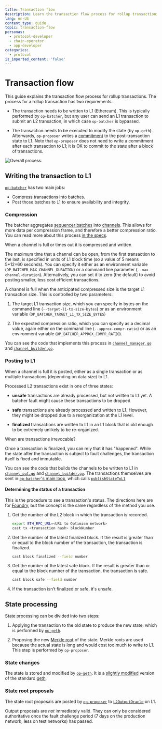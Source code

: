 ```yaml
---
title: Transaction flow
description: Learn the transaction flow process for rollup transactions.
lang: en-US
content_type: guide
topic: transaction-flow
personas:
  - protocol-developer
  - chain-operator
  - app-developer
categories:
  - protocol
is_imported_content: 'false'
---
```



# Transaction flow

This guide explains the transaction flow process for rollup transactions. The process for a rollup transaction has two requirements.

*   The transaction needs to be written to L1 (Ethereum).
    This is typically performed by `op-batcher`, but any user can send an L1 transaction to submit an L2 transaction, in which case `op-batcher` is bypassed.

*   The transaction needs to be executed to modify the state (by `op-geth`).
    Afterwards, `op-proposer` writes a [commitment](https://en.wikipedia.org/wiki/Commitment_scheme) to the post-transaction state to L1.
    Note that `op-proposer` does not need to write a commitment after each transaction to L1; it is OK to commit to the state after a block of transactions.

![Overall process.](/img/op-stack/protocol/transaction-flow-dark-mode.svg)

## Writing the transaction to L1

[`op-batcher`](https://github.com/ethereum-optimism/optimism/tree/v1.1.4/op-batcher) has two main jobs:

*   Compress transactions into batches.
*   Post those batches to L1 to ensure availability and integrity.

### Compression

The batcher aggregates [sequencer batches](https://specs.optimism.io/glossary.html#sequencer-batch) into [channels](https://specs.optimism.io/glossary.html#channel).
This allows for more data per compression frame, and therefore a better compression ratio.
You can read more about this process [in the specs](https://specs.optimism.io/protocol/derivation.html#batch-submission).

When a channel is full or times out it is compressed and written.

The maximum time that a channel can be open, from the first transaction to the last, is specified in units of L1 block time (so a value of 5 means 5\*12=60 seconds).
You can specify it either as an environment variable (`OP_BATCHER_MAX_CHANNEL_DURATION`) or a command line parameter (`--max-channel-duration`).
Alternatively, you can set it to zero (the default) to avoid posting smaller, less cost efficient transactions.

A channel is full when the anticipated compressed size is the target L1 transaction size.
This is controlled by two parameters:

1.  The target L1 transaction size, which you can specify in bytes on the command line (`--target-l1-tx-size-bytes`) or as an environment variable (`OP_BATCHER_TARGET_L1_TX_SIZE_BYTES`)

2.  The expected compression ratio, which you can specify as a decimal value, again either on the command line (`--approx-compr-ratio`) or as an environment variable (`OP_BATCHER_APPROX_COMPR_RATIO`).

You can see the code that implements this process in [`channel_manager.go`](https://github.com/ethereum-optimism/optimism/blob/233ede59d16cb01bdd8e7ff662a153a4c3178bdd/op-batcher/batcher/channel_manager.go) and [`channel_builder.go`](https://github.com/ethereum-optimism/optimism/blob/233ede59d16cb01bdd8e7ff662a153a4c3178bdd/op-batcher/batcher/channel_builder.go).

### Posting to L1

When a channel is full it is posted, either as a single transaction or as multiple transactions (depending on data size) to L1.

Processed L2 transactions exist in one of three states:

*   **unsafe** transactions are already processed, but not written to L1 yet.
    A batcher fault might cause these transactions to be dropped.

*   **safe** transactions are already processed and written to L1.
    However, they might be dropped due to a reorganization at the L1 level.

*   **finalized** transactions are written to L1 in an L1 block that is old enough to be extremely unlikely to be re-organized.

<Callout type="info">
  When are transactions irrevocable?

  Once a transaction is finalized, you can rely that it has "happened".
  While the state after the transaction is subject to fault challenges, the transaction itself is fixed and immutable.
</Callout>

You can see the code that builds the channels to be written to L1 in [`channel_out.go`](https://github.com/ethereum-optimism/optimism/blob/233ede59d16cb01bdd8e7ff662a153a4c3178bdd/op-node/rollup/derive/channel_out.go) and [`channel_builder.go`](https://github.com/ethereum-optimism/optimism/blob/233ede59d16cb01bdd8e7ff662a153a4c3178bdd/op-node/rollup/derive/channel_out.go).
The transactions themselves are sent in [`op-batcher`'s main loop](https://github.com/ethereum-optimism/optimism/blob/915036aaa7eba7ee2ce290be90f78bb35df8d066/op-batcher/batcher/driver.go#L284-L299), which calls [`publishStateToL1`](https://github.com/ethereum-optimism/optimism/blob/915036aaa7eba7ee2ce290be90f78bb35df8d066/op-batcher/batcher/driver.go#L303-L344)

#### Determining the status of a transaction

This is the procedure to see a transaction's status.
The directions here are for [Foundry](https://book.getfoundry.sh/), but the concept is the same regardless of the method you use.

1.  Get the number of the L2 block in which the transaction is recorded.

    ```sh
    export ETH_RPC_URL=<URL to Optimism network>
    cast tx <transaction hash> blockNumber
    ```

2.  Get the number of the latest finalized block.
    If the result is greater than or equal to the block number of the transaction, the transaction is finalized.

    ```sh
    cast block finalized --field number
    ```

3.  Get the number of the latest safe block.
    If the result is greater than or equal to the block number of the transaction, the transaction is safe.

    ```sh
    cast block safe --field number
    ```

4.  If the transaction isn't finalized or safe, it's unsafe.

## State processing

State processing can be divided into two steps:

1.  Applying the transaction to the old state to produce the new state, which is performed by [`op-geth`](https://github.com/ethereum-optimism/op-geth).

2.  Proposing the new [Merkle root](https://en.wikipedia.org/wiki/Merkle_tree) of the state.
    Merkle roots are used because the actual state is long and would cost too much to write to L1.
    This step is performed by `op-proposer`.

### State changes

The state is stored and modified by [`op-geth`](https://github.com/ethereum-optimism/op-geth).
It is a [slightly modified](https://op-geth.optimism.io/) version of the standard [geth](https://geth.ethereum.org/).

### State root proposals

The state root proposals are posted by [`op-proposer`](https://github.com/ethereum-optimism/optimism/tree/v1.1.4/op-proposer) to [`L2OutputOracle`](https://github.com/ethereum-optimism/optimism/blob/233ede59d16cb01bdd8e7ff662a153a4c3178bdd/packages/contracts-bedrock/contracts/L1/L2OutputOracle.sol) on L1.

Output proposals are *not* immediately valid.
They can only be considered authoritative once the fault challenge period (7 days on the production network, less on test networks) has passed.
